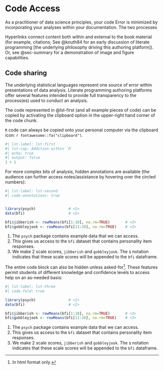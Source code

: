 # Code Access 

As a practitioner of data science principles, your code Error is minimized by incorporating your analyses within your documentation. The two processes 

Hyperlinks connect content both within and external to the book material (for example, citations; See @knuth84 for an early discussion of literate programming [the underlying philosophy driving this authoring platform]). Or, see @sec-summary for a demonstration of image and figure capabilities.

## Code sharing

The underlying statistical languages represent one source of error within presentations of data analysis. Literate programming authoring platforms offer several features intended to provide full transparency to the process(es) used to conduct an analysis.

The code represented in @lst-first (and all example pieces of code) can be copied by activating the clipboard option in the upper-right hand corner of the code chunk. 

::: {.callout-tip .column-margin}
`R` code can always be copied onto your personal computer via the clipboard icon: `r fontawesome::fa("clipboard")`. 
:::

```r
#| lst-label: lst-first
#| lst-cap: Addition within `R`
#| echo: true
#| output: false
1 + 1                                    

```

For more complex bits of analysis, hidden annotations are available (the audience can further access notes/assistance by hovering over the circled numbers):

```r
#| lst-label: lst-second
#| code-annotations: true


library(psych)               # <1>
data(bfi)                    # <2>

bfi$jibberish <- rowMeans(bfi[1:10], na.rm=TRUE)       # <3>
bfi$gobbleyjook <- rowMeans(bfi[11:20], na.rm=TRUE)    # <3>

```

1. The `psych` package contains example data that we can access.
2. This gives us access to the `bfi` dataset that contains personality item responses.
3. We make 2 scale scores, `jibberish` and `gobbleyjook`. The `$` notation indicates that these scale scores will be appended to the `bfi` dataframe.

The entire code block can also be hidden unless asked-for[^1]. These features permit students of different knowledge and confidence levels to access help on an as-needed basis:

[^1]: In html format only.

```r
#| lst-label: lst-three
#| code-fold: true

library(psych)               # <1>
data(bfi)                    # <2>

bfi$jibberish <- rowMeans(bfi[1:10], na.rm=TRUE)       # <3>
bfi$gobbleyjook <- rowMeans(bfi[11:20], na.rm=TRUE)    # <3>

```
1. The `psych` package contains example data that we can access.
2. This gives us access to the `bfi` dataset that contains personality item responses.
3. We make 2 scale scores, `jibberish` and `gobbleyjook`. The `$` notation indicates that these scale scores will be appended to the `bfi` dataframe.
